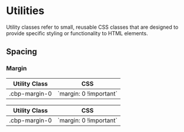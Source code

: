 
<Meta title="Foundations/Utilities" />

# Utilities

Utility classes refer to small, reusable CSS classes that are designed to provide specific styling or functionality to HTML elements.

## Spacing

### Margin

<div style={{ display: "flex", gap: "1rem" }}>
  <table>
    <thead>
      <tr>
        <th>Utility Class</th>
        <th>CSS</th>
      </tr>
    </thead>
    <tbody>
      <tr>
        <td>.cbp-margin-0</td>
        <td>`margin: 0 !important`</td>
      </tr>
    </tbody>
  </table>
  <table>
    <thead>
      <tr>
        <th>Utility Class</th>
        <th>CSS</th>
      </tr>
    </thead>
    <tbody>
      <tr>
        <td>.cbp-margin-0</td>
        <td>`margin: 0 !important`</td>
      </tr>
    </tbody>
  </table>
</div>